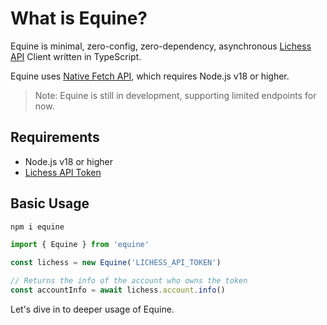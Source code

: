 # What is Equine?

Equine is minimal, zero-config, zero-dependency, asynchronous [Lichess API](https://lichess.org/api) Client written in TypeScript.

Equine uses [Native Fetch API](https://nodejs.org/dist/latest-v18.x/docs/api/globals.html#fetch), which requires Node.js v18 or higher.

> Note: Equine is still in development, supporting limited endpoints for now.

## Requirements

- Node.js v18 or higher
- [Lichess API Token](https://lichess.org/account/oauth/token)

## Basic Usage

```bash
npm i equine
```

```ts
import { Equine } from 'equine'

const lichess = new Equine('LICHESS_API_TOKEN')

// Returns the info of the account who owns the token
const accountInfo = await lichess.account.info()
```

Let's dive in to deeper usage of Equine.
